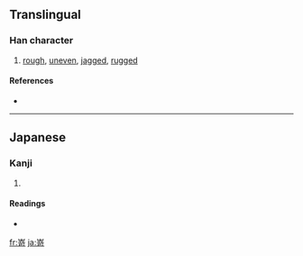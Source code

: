 {{also|崎}}
==Translingual==

===Han character===
{{Han char|rn=46|rad=山|as=09|sn=12|four=|canj=山卜廿口 (UYTR)}}

# [[rough]], [[uneven]], [[jagged]], [[rugged]]

====References====
* {{Han ref|kx=0316.381|hdz=10788.141|uh=5D5C|ud=23900}}

----

==Japanese==

===Kanji===
{{ja-kanji|grade=|rs=山09}}

# {{defn|Japanese}}

====Readings====
* {{ja-readings|on=[[き]] (ki)|kun=[[けわしい]] (kewashii), [[さき]] (saki)}}

[[fr:嵜]]
[[ja:嵜]]